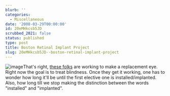 ```yaml
---
blurb: ''
categories:
  - Miscellaneous
date: '2008-03-29T00:00:00'
id: 20eMHkcsb5JD
scrubbed_2021: false
status: published
type: post
title: Boston Retinal Implant Project
slug: 20eMHkcsb5JD--boston-retinal-implant-project
---
```


![image](http://www.bostonretinalimplant.org/images/implant2.jpg)That's
right, [these folks](http://www.bostonretinalimplant.org/) are
working to make a replacement eye. Right now the goal is to treat
blindness. Once they get it working, one has to wonder how long
it'll be until the first elective one is installed/implanted. Also,
how long till we stop making the distinction between the words
"installed" and "implanted".
